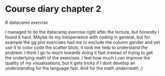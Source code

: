 # Course diary chapter 2

*R datacamo exercise*

I managed to do the datacamp exercise right after the lecture, but honestly I found it hard. MAybe its my inexperience with coding in general, but for example the gg plot exercises had me to exclude the column gender and yet use it to color code the scatter blots, it took me help to understand the problem. I think I go to much towards doing it fast instead of trying to get the underlying math of the exercises. I feel how much I can improve the quality of my visualisations, but it gets tricky if I dont develop an understanding for the language fast. And for the math underneath ;)